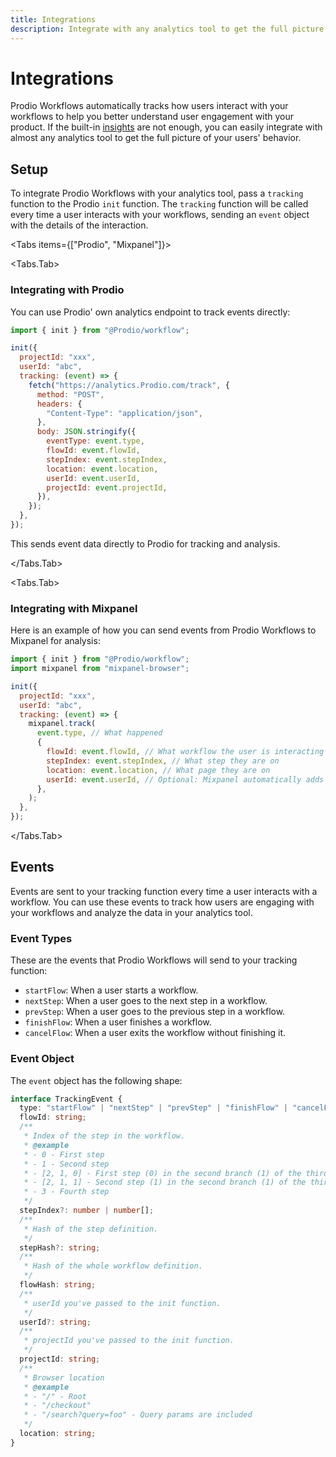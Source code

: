 ```yaml
---
title: Integrations
description: Integrate with any analytics tool to get the full picture of your users' behavior.
---
```


# Integrations

Prodio Workflows automatically tracks how users interact with your workflows to help you better understand user engagement with your product. If the built-in [insights](/workflows/analytics/workflow-insights) are not enough, you can easily integrate with almost any analytics tool to get the full picture of your users' behavior.

## Setup

To integrate Prodio Workflows with your analytics tool, pass a `tracking` function to the Prodio `init` function. The `tracking` function will be called every time a user interacts with your workflows, sending an `event` object with the details of the interaction.

<Tabs items={["Prodio", "Mixpanel"]}>

<Tabs.Tab>

### Integrating with Prodio

You can use Prodio' own analytics endpoint to track events directly:

```js
import { init } from "@Prodio/workflow";

init({
  projectId: "xxx",
  userId: "abc",
  tracking: (event) => {
    fetch("https://analytics.Prodio.com/track", {
      method: "POST",
      headers: {
        "Content-Type": "application/json",
      },
      body: JSON.stringify({
        eventType: event.type,
        flowId: event.flowId,
        stepIndex: event.stepIndex,
        location: event.location,
        userId: event.userId,
        projectId: event.projectId,
      }),
    });
  },
});
```

This sends event data directly to Prodio for tracking and analysis.

</Tabs.Tab>

<Tabs.Tab>

### Integrating with Mixpanel

Here is an example of how you can send events from Prodio Workflows to Mixpanel for analysis:

```js
import { init } from "@Prodio/workflow";
import mixpanel from "mixpanel-browser";

init({
  projectId: "xxx",
  userId: "abc",
  tracking: (event) => {
    mixpanel.track(
      event.type, // What happened
      {
        flowId: event.flowId, // What workflow the user is interacting with
        stepIndex: event.stepIndex, // What step they are on
        location: event.location, // What page they are on
        userId: event.userId, // Optional: Mixpanel automatically adds user properties to events when you use mixpanel.identify
      },
    );
  },
});
```

</Tabs.Tab>

</Tabs>

## Events

Events are sent to your tracking function every time a user interacts with a workflow. You can use these events to track how users are engaging with your workflows and analyze the data in your analytics tool.

### Event Types

These are the events that Prodio Workflows will send to your tracking function:

- `startFlow`: When a user starts a workflow.
- `nextStep`: When a user goes to the next step in a workflow.
- `prevStep`: When a user goes to the previous step in a workflow.
- `finishFlow`: When a user finishes a workflow.
- `cancelFlow`: When a user exits the workflow without finishing it.

### Event Object

The `event` object has the following shape:

```ts
interface TrackingEvent {
  type: "startFlow" | "nextStep" | "prevStep" | "finishFlow" | "cancelFlow";
  flowId: string;
  /**
   * Index of the step in the workflow.
   * @example
   * - 0 - First step
   * - 1 - Second step
   * - [2, 1, 0] - First step (0) in the second branch (1) of the third step (2)
   * - [2, 1, 1] - Second step (1) in the second branch (1) of the third step (2)
   * - 3 - Fourth step
   */
  stepIndex?: number | number[];
  /**
   * Hash of the step definition.
   */
  stepHash?: string;
  /**
   * Hash of the whole workflow definition.
   */
  flowHash: string;
  /**
   * userId you've passed to the init function.
   */
  userId?: string;
  /**
   * projectId you've passed to the init function.
   */
  projectId: string;
  /**
   * Browser location
   * @example
   * - "/" - Root
   * - "/checkout"
   * - "/search?query=foo" - Query params are included
   */
  location: string;
}
```
